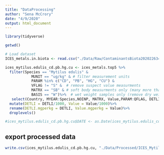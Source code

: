 ```yaml
---
title: "DataProcessing"
author: "Sena McCrory"
date: "4/9/2020"
output: html_document
---
```


```r
library(tidyverse)

getwd()

```

```r
# Load dataset
ICES_metals.in.biota <- read.csv("./Data/Raw/ContaminantsBiota20202263412jpufqdsst5td1sxozv2woyiz.csv")

ices_mytilus.edulis_cd.pb.hg.cu <- ices_metals.top5 %>%
  filter(Species == "Mytilus edulis" & 
            MUNIT == "ug/kg" & # filter measurement units
            PARAM %in% c("CD", "PB", "HG", "CU") &
            VFLAG != "S" &  # remove suspect value measurments
            MATRX == "SB" & # soft body measurments only (many more than other matrices)
            BASIS == "W")%>%  # wet weight samples only (remove dry weight samples)
   select(Country, MYEAR:Species,NOINP, MATRX, Value,PARAM:QFLAG, DETLI:UNCRT)%>%
  mutate(DETLI = DETLI/1000, Value = Value/1000)%>%
  rename(DETLI.mgperkg = DETLI, Value.mgperkg = Value)%>%
  droplevels()

#ices_mytilus.edulis_cd.pb.hg.cu$DATE <- as.Date(ices_mytilus.edulis_cd.pb.hg.cu$DATE, format = "%d/%m/%Y")
```

## export processed data
```r
write.csv(ices_mytilus.edulis_cd.pb.hg.cu, "./Data/Processed/ICES_Mytilusedulis_Cd_Pb_Hg_Cu.csv")
```
